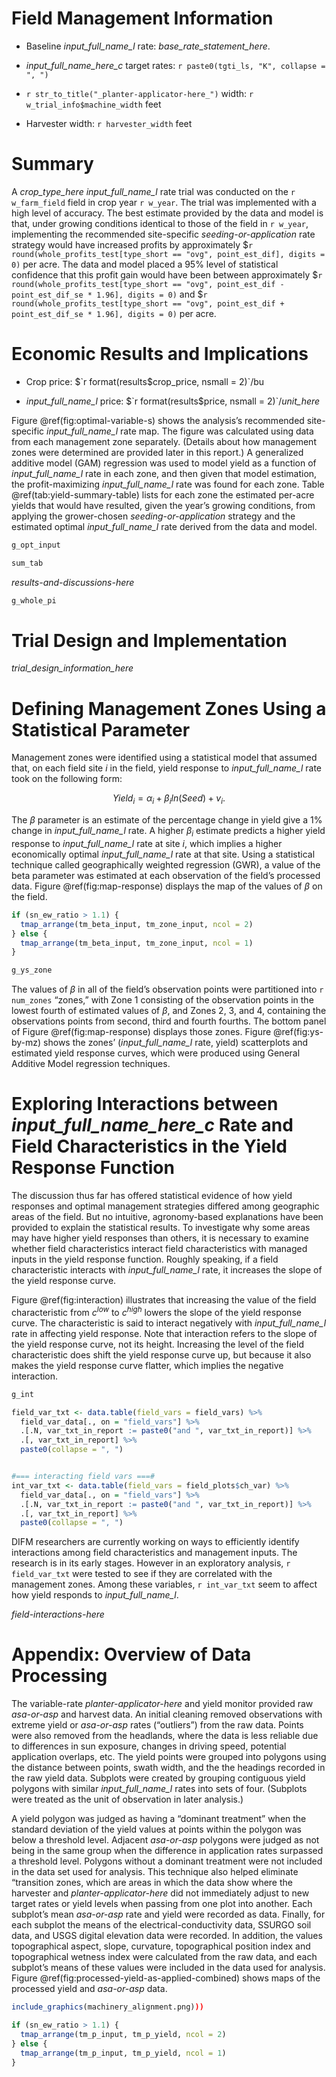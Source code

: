 

# Field Management Information

+ Baseline _input_full_name_l_ rate: _base_rate_statement_here_.

+ _input_full_name_here_c_ target rates: `r paste0(tgti_ls, "K", collapse = ", ")`

+ `r str_to_title("_planter-applicator-here_")` width: `r w_trial_info$machine_width` feet

+ Harvester width: `r harvester_width` feet

# Summary  

A _crop_type_here_ _input_full_name_l_ rate trial was conducted on the `r w_farm_field` field in crop year `r w_year`. The trial was implemented with a high level of accuracy. The best estimate provided by the data and model is that, under growing conditions identical to those of the field in `r w_year`, implementing the recommended site-specific _seeding-or-application_ rate strategy would have increased profits by approximately \$`r round(whole_profits_test[type_short == "ovg", point_est_dif], digits = 0)` per acre. The data and model placed a 95% level of statistical confidence that this profit gain would have been  between approximately \$`r round(whole_profits_test[type_short == "ovg", point_est_dif - point_est_dif_se * 1.96], digits = 0)` and \$`r round(whole_profits_test[type_short == "ovg", point_est_dif + point_est_dif_se * 1.96], digits = 0)` per acre.


# Economic Results and Implications 

+ Crop price: $`r format(results$crop_price, nsmall = 2)`/bu 

+ _input_full_name_l_ price: $`r format(results$price, nsmall = 2)`/_unit_here_

Figure \@ref(fig:optimal-variable-s) shows the analysis's recommended site-specific _input_full_name_l_ rate map. The figure was calculated using data from each management zone separately. (Details about how management zones were determined are provided later in this report.)  A generalized additive model (GAM) regression was used to model yield as a function of _input_full_name_l_ rate in each zone, and then given that model estimation, the profit-maximizing _input_full_name_l_ rate was found for each zone. Table \@ref(tab:yield-summary-table) lists for each zone the estimated per-acre yields that would have resulted, given the year's growing conditions, from applying the grower-chosen _seeding-or-application_ strategy and the estimated optimal _input_full_name_l_ rate derived from the data and model. 

```r
g_opt_input

```

```r
sum_tab

```

_results-and-discussions-here_



```r
g_whole_pi

```

# Trial Design and Implementation

_trial_design_information_here_


# Defining Management Zones Using a Statistical Parameter

Management zones were identified using a statistical model that assumed that, on each field site $i$ in the field, yield response to _input_full_name_l_ rate took on the following form:

$$
Yield_i = \alpha_i + \beta_i ln(Seed) + v_i.
$$

The $\beta$ parameter is an estimate of the percentage change in yield give a 1% change in _input_full_name_l_ rate.  A higher $\beta_i$ estimate predicts a higher yield response to _input_full_name_l_ rate at site $i$, which implies a higher economically optimal _input_full_name_l_ rate at that site.  Using a statistical technique called geographically weighted regression (GWR), a value of the beta parameter was estimated at each observation of the field's processed data.  Figure \@ref(fig:map-response) displays the map of the values of $\beta$ on the field.


```r

if (sn_ew_ratio > 1.1) {
  tmap_arrange(tm_beta_input, tm_zone_input, ncol = 2)
} else {
  tmap_arrange(tm_beta_input, tm_zone_input, ncol = 1)
}

```

```r
g_ys_zone

```

The values of $\beta$ in all of the field's observation points were partitioned into `r num_zones` "zones," with Zone 1 consisting of the observation points in the lowest fourth of estimated values of $\beta$, and Zones 2, 3, and 4, containing the observations points from second, third and fourth fourths.  The bottom panel of Figure \@ref(fig:map-response) displays those zones.  Figure \@ref(fig:ys-by-mz) shows the zones' (_input_full_name_l_ rate, yield) scatterplots and estimated yield response curves, which were produced using General Additive Model regression techniques. 

# Exploring Interactions between _input_full_name_here_c_ Rate and Field Characteristics in the Yield Response Function

The discussion thus far has offered statistical evidence of how yield responses and optimal management strategies differed among geographic areas of the field.  But no intuitive, agronomy-based explanations have been provided to explain the statistical results.  To investigate why some areas may have higher yield responses than others, it is necessary to examine whether field characteristics interact field characteristics with managed inputs in the yield response function.  Roughly speaking, if a field characteristic interacts with _input_full_name_l_ rate, it increases the slope of the yield response curve.  

Figure \@ref(fig:interaction) illustrates that increasing the value of the field characteristic from $c^{low}$ to $c^{high}$ lowers the slope of the yield response curve.  The characteristic is said to interact negatively with _input_full_name_l_ rate in affecting yield response.  Note that interaction refers to the slope of the yield response curve, not its height.  Increasing the level of the field characteristic does shift the yield response curve up, but because it also makes the yield response curve flatter, which implies the negative interaction.

```r

g_int

```

```r
field_var_txt <- data.table(field_vars = field_vars) %>% 
  field_var_data[., on = "field_vars"] %>% 
  .[.N, var_txt_in_report := paste0("and ", var_txt_in_report)] %>% 
  .[, var_txt_in_report] %>% 
  paste0(collapse = ", ")


#=== interacting field vars ===#
int_var_txt <- data.table(field_vars = field_plots$ch_var) %>% 
  field_var_data[., on = "field_vars"] %>% 
  .[.N, var_txt_in_report := paste0("and ", var_txt_in_report)] %>% 
  .[, var_txt_in_report] %>% 
  paste0(collapse = ", ")

```

DIFM researchers are currently working on ways to efficiently identify interactions among field characteristics and management inputs. The research is in its early stages. However in an exploratory analysis, `r field_var_txt` were tested to see if they are correlated with the management zones. Among these variables, `r int_var_txt` seem to affect how yield responds to _input_full_name_l_. 

_field-interactions-here_

# Appendix: Overview of Data Processing

The variable-rate _planter-applicator-here_ and yield monitor provided raw _asa-or-asp_ and harvest data. An initial cleaning removed observations with extreme yield or _asa-or-asp_ rates ("outliers") from the raw data. Points were also removed from the headlands, where the data is less reliable due to differences in sun exposure, changes in driving speed, potential application overlaps, etc. The yield points were grouped into polygons using the distance between points, swath width, and the the headings recorded in the raw yield data. Subplots were created by grouping contiguous yield polygons with similar _input_full_name_l_ rates into sets of four.  (Subplots were treated as the unit of observation in later analysis.) 

A yield polygon was judged as having a "dominant treatment" when the standard deviation of the yield values at points within the polygon was below a threshold level. Adjacent _asa-or-asp_ polygons were judged as not being in the same group when the difference in application rates surpassed a threshold level.  Polygons without a dominant treatment were not included in the data set used for analysis. This technique also helped eliminate "transition zones, which are areas in which the data show where the harvester and _planter-applicator-here_ did not immediately adjust to new target rates or yield levels when passing from one plot into another. Each subplot's mean _asa-or-asp_ rate and yield were recorded as data. Finally, for each subplot the means of the electrical-conductivity data, SSURGO soil data, and USGS digital elevation data were recorded. In addition, the values topographical aspect, slope, curvature, topographical position index and topographical wetness index were calculated from the raw data, and each subplot's means of these values were included in the data used for analysis. Figure \@ref(fig:processed-yield-as-applied-combined) shows maps of the processed yield and _asa-or-asp_ data. 

```r
include_graphics(machinery_alignment.png))) 
```

```r

if (sn_ew_ratio > 1.1) {
  tmap_arrange(tm_p_input, tm_p_yield, ncol = 2)
} else {
  tmap_arrange(tm_p_input, tm_p_yield, ncol = 1)
}

```


